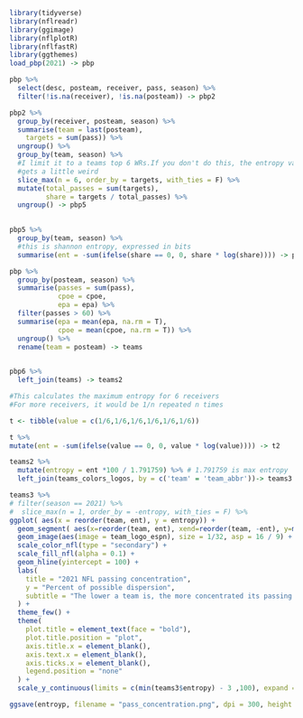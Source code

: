 ```r
library(tidyverse)
library(nflreadr)
library(ggimage)
library(nflplotR)
library(nflfastR)
library(ggthemes)
load_pbp(2021) -> pbp

pbp %>%
  select(desc, posteam, receiver, pass, season) %>%
  filter(!is.na(receiver), !is.na(posteam)) -> pbp2

pbp2 %>%
  group_by(receiver, posteam, season) %>%
  summarise(team = last(posteam),
    targets = sum(pass)) %>%
  ungroup() %>%
  group_by(team, season) %>%
  #I limit it to a teams top 6 WRs.If you don't do this, the entropy value
  #gets a little weird
  slice_max(n = 6, order_by = targets, with_ties = F) %>%
  mutate(total_passes = sum(targets),
         share = targets / total_passes) %>%
  ungroup() -> pbp5
  

pbp5 %>%
  group_by(team, season) %>%
  #this is shannon entropy, expressed in bits
  summarise(ent = -sum(ifelse(share == 0, 0, share * log(share)))) -> pbp6

pbp %>%
  group_by(posteam, season) %>%
  summarise(passes = sum(pass),
            cpoe = cpoe,
            epa = epa) %>%
  filter(passes > 60) %>%
  summarise(epa = mean(epa, na.rm = T),
            cpoe = mean(cpoe, na.rm = T)) %>%
  ungroup() %>%
  rename(team = posteam) -> teams
  

pbp6 %>%
  left_join(teams) -> teams2
```

```r
#This calculates the maximum entropy for 6 receivers
#For more receivers, it would be 1/n repeated n times

t <- tibble(value = c(1/6,1/6,1/6,1/6,1/6,1/6))

t %>%
mutate(ent = -sum(ifelse(value == 0, 0, value * log(value)))) -> t2


```

```r
teams2 %>%
  mutate(entropy = ent *100 / 1.791759) %>% # 1.791759 is max entropy
  left_join(teams_colors_logos, by = c('team' = 'team_abbr'))-> teams3
```

```r


teams3 %>%
# filter(season == 2021) %>%
#  slice_max(n = 1, order_by = -entropy, with_ties = F) %>%
ggplot( aes(x = reorder(team, ent), y = entropy)) +
  geom_segment( aes(x=reorder(team, ent), xend=reorder(team, -ent), y=min(teams3$entropy) - 3, yend=entropy, color = team, alpha = 0.4)) +
  geom_image(aes(image = team_logo_espn), size = 1/32, asp = 16 / 9) +
  scale_color_nfl(type = "secondary") +
  scale_fill_nfl(alpha = 0.1) +
  geom_hline(yintercept = 100) +
  labs(
    title = "2021 NFL passing concentration",
    y = "Percent of possible dispersion",
    subtitle = "The lower a team is, the more concentrated its passing attack. Zero dispersion means all targets went to one WR"
  ) +
  theme_few() +
  theme(
    plot.title = element_text(face = "bold"),
    plot.title.position = "plot",
    axis.title.x = element_blank(),
    axis.text.x = element_blank(),
    axis.ticks.x = element_blank(),
    legend.position = "none"
  ) + 
  scale_y_continuous(limits = c(min(teams3$entropy) - 3 ,100), expand = c(0,0), breaks = scales::pretty_breaks(n = 10)) -> entroyp

ggsave(entroyp, filename = "pass_concentration.png", dpi = 300, height = 9, width = 16)
```

